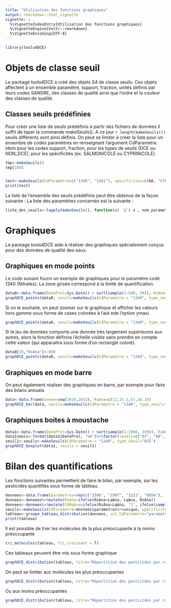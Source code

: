 ```yaml
---
title: "Utilisation des fonctions graphiques"
output: rmarkdown::html_vignette
vignette: >
  %\VignetteIndexEntry{Utilisation des fonctions graphiques}
  %\VignetteEngine{knitr::rmarkdown}
  %\VignetteEncoding{UTF-8}
---
```



```r
library(tools4DCE)
```

# Objets de classe seuil
Le package tools4DCE a créé des objets S4 de classe seuils.
Ces objets affectent à un ensemble paramètre, support, fraction, unités définis par leurs codes SANDRE, des classes de qualité ainsi que l'ordre et la couleur des classes de qualité.


## Classes seuils prédéfinies
Pour créer une liste de seuils prédéfinis à partir des fichiers de données il suffit de taper la commande makeSeuils().
A ce jour `r length(makeSeuils())` seuils différents sont ainsi définis.
On peut se limiter à créer la liste pour un ensemble de codes paramètres en renseignant l'argument CdParametre.
Idem pour les codes support, fraction, pour les types de seuils (DCE ou NON_DCE), pour les spécificités (ex. SALMONICOLE ou CYPRINICOLE).

```r
tmp<-makeSeuils()
tmp[100]


test<-makeSeuils(CdParametre=c("1340", "1301"), specificites=c(NA, "CYPRINICOLE"), type_seuil = "DCE")
print(test)
```

La liste de l'ensemble des seuils prédéfinis peut être obtenue de la façon suivante :
La liste des paramètres concernés est la suivante :
```r
liste_des_seuils<-lapply(makeSeuils(), function(x) `@`( x , nom_parametre)[[1]])%>%unlist%>%sort%>%unique

```
# Graphiques

Le package tools4DCE aide à réaliser des graphiques spécialement conçus pour des données de qualité des eaux.

## Graphiques en mode points
Le code suivant fourni un exemple de graphiques pour le paramètre codé 1340 (Nitrates).
La zone grisée correspond à la limite de quantification.

```r
data0<-data.frame(DatePrel=Sys.Date() + sort(sample(1:500, 30)), RsAna=c(round(runif(30,0,100), 0)), LqAna=c(3))
graphDCE_points(data0, seuils=makeSeuils(CdParametre = "1340", type_seuil="DCE"), affiche_LQ = T, ymini = 0, sous_titre="station inconnue")

```

Si on le souhaite, on peut zoomer sur le graphique et afficher les valeurs hors gamme sous forme de cases colorées à l'aid ede l'option ymaxi.

```r
graphDCE_points(data0, seuils=makeSeuils(CdParametre = "1340", type_seuil="DCE"), affiche_LQ = T, ymini = 0, ymaxi=90)

```

Si le jeu de données comporte une donnée très largement supérieures aux autres, alors la fonction définira l'échelle visible sans prendre en compte cette valeur (qui apparaitra sous forme d'un rectangle coloré).

```r

data0[10,"RsAna"]<-800
graphDCE_points(data0, seuils=makeSeuils(CdParametre = "1340", type_seuil="DCE"), affiche_LQ = T, ymini = 0)

```

## Graphiques en mode barre
On peut également réaliser des graphiques en barre, par exemple pour faire des bilans annuels

```r
data<-data.frame(annee=seq(2010,2013), RsAna=c(12,15.5,67,18.3))
graphDCE_bar(data, seuils=makeSeuils(CdParametre = "1340", type_seuil="DCE"),ymaxi=60)
```

## Graphiques boites à moustache

```r
data1<-data.frame(DatePrel=Sys.Date() + sort(sample(1:2000, 100)), RsAna=c(round(runif(100,0,100), 0)), LqAna=c(3))
data1$mois<-format(data1$DatePrel, "%m")%>%factor(levels=c("07", "08", "09", "10", "11", "12", "01", "02", "03", "04", "05", "06"))
seuil1<-seuils<-makeSeuils(CdParametre = "1340", type_seuil="DCE")
graphDCE_boxplot(data1, seuils = seuil1)

```

# Bilan des quantifications

Les fonctions suivantes permettent de faire le bilan, par exemple, sur les pesticides quantifiés sous forme de tableau.

```r
donnees<-data.frame(parametres=rep(c("1506", "1907", "1221", "6854"), 100), RsAna=sample(0.001:3, 400, replace=TRUE), LqAna=c(rep(0.01,200),rep(0.2,100),rep(c(0.1,0.05,0.01,1),25)))
donnees<-donnees%>%mutate(RsAna=ifelse(RsAna<LqAna, LqAna, RsAna))
donnees<-donnees%>%mutate(CdRqAna=ifelse(RsAna>LqAna, "1", ifelse(sample(1:100,5)>10,"10","1")))
seuils<-makeSeuils(CdParametre=donnees$parametres%>%unique, specificites=c("OEB"), type_seuil = "AEP")
tableau<-groupe_tableau_distribution(donnees, col_CdParametre="parametres", col_CdSupport=NULL, col_CdFraction=NULL, col_CdUnite=NULL, seuils = seuils)
print(tableau)

```

Il est possible de trier les molécules de la plus préoccupante à la moins préoccupante
```r
tri_molecules(tableau, tri_croissant = T)
```



Ces tableaux peuvent être mis sous forme graphique
```r
graphDCE_distribution(tableau, titre="Répartition des pesticides par rapport aux normes AEP")
```
On peut se limiter aux molécules les plus préoccupantes
```r
graphDCE_distribution(tableau, titre="Répartition des pesticides par rapport aux normes AEP", nb_top=3)
```
Ou aux moins préoccupantes
```r
graphDCE_distribution(tableau, titre="Répartition des pesticides par rapport aux normes AEP", nb_top=3, tri_croissant = F)
```
